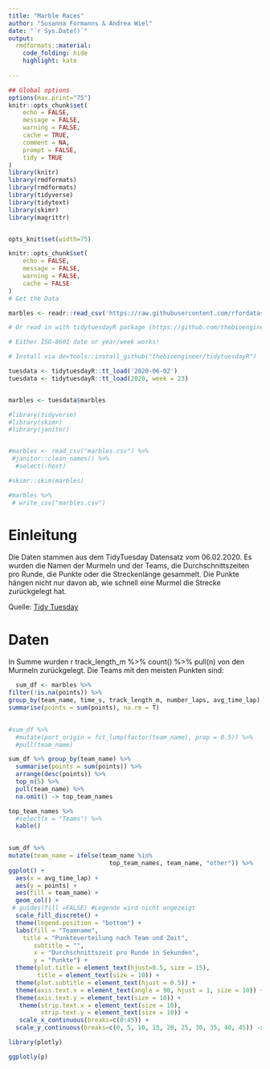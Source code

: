 ```yaml
---
title: "Marble Races"
author: "Susanna Formanns & Andrea Wiel"
date: "`r Sys.Date()`"
output:
  rmdformats::material:
    code_folding: hide
    highlight: kate
    
---
```



```r
## Global options
options(max.print="75")
knitr::opts_chunk$set(
	echo = FALSE,
	message = FALSE,
	warning = FALSE,
	cache = TRUE,
	comment = NA,
	prompt = FALSE,
	tidy = TRUE
)
library(knitr)
library(rmdformats)
library(rmdformats)
library(tidyverse)
library(tidytext)
library(skimr)
library(magrittr)


opts_knit$set(width=75)

```

```r
knitr::opts_chunk$set(
	echo = FALSE,
	message = FALSE,
	warning = FALSE,
	cache = FALSE
)
# Get the Data

marbles <- readr::read_csv('https://raw.githubusercontent.com/rfordatascience/tidytuesday/master/data/2020/2020-06-02/marbles.csv')

# Or read in with tidytuesdayR package (https://github.com/thebioengineer/tidytuesdayR)

# Either ISO-8601 date or year/week works!

# Install via devtools::install_github("thebioengineer/tidytuesdayR")

tuesdata <- tidytuesdayR::tt_load('2020-06-02')
tuesdata <- tidytuesdayR::tt_load(2020, week = 23)


marbles <- tuesdata$marbles
```


```r
#library(tidyverse)
#library(skimr)
#library(janitor)


#marbles <- read_csv("marbles.csv") %>% 
 #janitor::clean_names() %>% 
  #select(-host)

#skimr::skim(marbles)

#marbles %>% 
 # write_csv("marbles.csv")

```
# Einleitung
Die Daten stammen aus dem TidyTuesday Datensatz vom 06.02.2020. Es wurden die Namen der Murmeln und der Teams, die Durchschnittszeiten pro Runde, die Punkte oder die Streckenlänge gesammelt. 
Die Punkte hängen nicht nur davon ab, wie schnell eine Murmel die Strecke zurückgelegt hat.

Quelle: [Tidy Tuesday](https://github.com/rfordatascience/tidytuesday/blob/master/data/2020/2020-06-02/marbles.csv)

# Daten


In Summe wurden r track_length_m %>% count() %>% pull(n) von den Murmeln zurückgelegt.
Die Teams mit den meisten Punkten sind:

```r

  sum_df <- marbles %>%
filter(!is.na(points)) %>%
group_by(team_name, time_s, track_length_m, number_laps, avg_time_lap) %>%
summarise(points = sum(points), na.rm = T)

  
#sum_df %>%
  #mutate(port_origin = fct_lump(factor(team_name), prop = 0.5)) %>%
  #pull(team_name)

sum_df %>% group_by(team_name) %>%
  summarise(points = sum(points)) %>%
  arrange(desc(points)) %>%
  top_n(5) %>%
  pull(team_name) %>%
  na.omit() -> top_team_names

top_team_names %>% 
  #select(x = "Teams") %>% 
  kable()
  
```

```r
sum_df %>%
mutate(team_name = ifelse(team_name %in% 
                            top_team_names, team_name, "other")) %>%
ggplot() +
  aes(x = avg_time_lap) +
  aes(y = points) +
  aes(fill = team_name) +
  geom_col() +
 # guides(fill =FALSE) #Legende wird nicht angezeigt
  scale_fill_discrete() +
  theme(legend.position = "bottom") +
  labs(fill = "Teamname",
    title = "Punkteverteilung nach Team und Zeit", 
       subtitle = "",
       x = "Durchschnittszeit pro Runde in Sekunden", 
       y = "Punkte") +
  theme(plot.title = element_text(hjust=0.5, size = 15), 
        title = element_text(size = 10)) +
  theme(plot.subtitle = element_text(hjust = 0.5)) +
  theme(axis.text.x = element_text(angle = 90, hjust = 1, size = 10)) +
  theme(axis.text.y = element_text(size = 10)) +
   theme(strip.text.x = element_text(size = 10),
         strip.text.y = element_text(size = 10)) +
   scale_x_continuous(breaks=c(0:45)) +
  scale_y_continuous(breaks=c(0, 5, 10, 15, 20, 25, 30, 35, 40, 45)) -> p

library(plotly)

ggplotly(p)

```
  